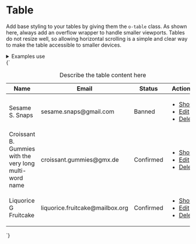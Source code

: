 
<Meta title="UI/Data/Table" />

# Table

Add base styling to your tables by giving them the `o-table` class. As shown here, always add an overflow wrapper to handle smaller viewports. Tables do not resize well, so allowing horizontal scrolling is a simple and clear way to make the table accessible to smaller devices.

<details class="u-margin-l3-y">
  <summary class="u-h4 u-font-medium">Examples use</summary>
  <ul>
    <li>
      <a href="/docs/atoms-badge--badge">a-badge</a>
    </li>
    <li>
      <a href="/docs/atoms-button-base--button-element">a-button</a>
    </li>
    <li>
      <a href="/docs/atoms-button-danger--danger">a-button--danger</a>
    </li>
    <li>
      <a href="/docs/atoms-button-small--small">a-button--small</a>
    </li>
    <li>
      <a href="/docs/'atoms-button-secondary--secondary">a-button--secondary</a>
    </li>
    <li>
      <a href="/docs/atoms-card--card">a-card</a>
    </li>
    <li>
      <a href="/docs/atoms-list-reset--list-reset">u-list-none</a>
    </li>
    <li>
      <a href="/docs/organisms-table--table">o-table</a>
    </li>
    <li>
      <a href="/docs/utilities-flex--flex">u-flex</a>
    </li>
    <li>
      <a href="/docs/utilities-typography--typography">u-h6</a>
    </li>
    <li>
      <a href="/docs/utilities-margin--margin-m">u-margin</a>
    </li>
    <li>
      <a href="/docs/utilities-overflow--overflow-x">u-overflow</a>
    </li>
    <li>
      <a href="/docs/utilities-padding--padding-m">u-padding</a>
    </li>
    <li>
      <a href="/docs/utilities-sr-only--sr-only">u-sr-only</a>
    </li>
    <li>
      <a href="/docs/utilities-text--text-right">u-text</a>
    </li>
  </ul>
</details>

<Canvas>
  <Story name="Table">
    {`
      <div class="a-card u-padding-0 u-overflow-x-auto">
        <table class="o-table u-h6">
          <caption class="u-sr-only">Describe the table content here</caption>
          <thead>
            <tr>
              <th scope="col">Name</th>
              <th scope="col">Email</th>
              <th scope="col">Status</th>
              <th scope="col"><span class="u-sr-only">Actions</span></th>
            </tr>
          </thead>
          <tbody>
            <tr>
              <td>Sesame S. Snaps</td>
              <td>sesame.snaps@gmail.com</td>
              <td><span class="a-badge a-badge--danger">Banned</span></td>
              <td class="o-table__actions u-text-right">
                <ul class="u-list-none u-inline-flex">
                  <li class="u-margin-s4-right">
                    <a href="/" class="a-button a-button--secondary a-button--small">Show</a>
                  </li>
                  <li class="u-margin-s4-right">
                    <a href="/" class="a-button a-button--secondary a-button--small">Edit</a>
                  </li>
                  <li>
                    <a href="/" class="a-button a-button--secondary a-button--danger a-button--small">Delete</a>
                  </li>
                </ul>
              </td>
            </tr>
            <tr>
              <td>Croissant B. Gummies with the very long multi-word name</td>
              <td>croissant.gummies@gmx.de</td>
              <td><span class="a-badge a-badge--positive">Confirmed</span></td>
              <td class="o-table__actions u-text-right">
                <ul class="u-list-none u-inline-flex">
                  <li class="u-margin-s4-right">
                    <a href="/" class="a-button a-button--secondary a-button--small">Show</a>
                  </li>
                  <li class="u-margin-s4-right">
                    <a href="/" class="a-button a-button--secondary a-button--small">Edit</a>
                  </li>
                  <li>
                    <a href="/" class="a-button a-button--secondary a-button--danger a-button--small">Delete</a>
                  </li>
                </ul>
              </td>
            </tr>
            <tr>
              <td>Liquorice G Fruitcake</td>
              <td>liquorice.fruitcake@mailbox.org</td>
              <td><span class="a-badge a-badge--positive">Confirmed</span></td>
              <td class="o-table__actions u-text-right">
                <ul class="u-list-none u-inline-flex">
                  <li class="u-margin-s4-right">
                    <a href="/" class="a-button a-button--secondary a-button--small">Show</a>
                  </li>
                  <li class="u-margin-s4-right">
                    <a href="/" class="a-button a-button--secondary a-button--small">Edit</a>
                  </li>
                  <li>
                    <a href="/" class="a-button a-button--secondary a-button--danger a-button--small">Delete</a>
                  </li>
                </ul>
              </td>
            </tr>
          </tbody>
        </table>
      </div>
    `}
  </Story>
</Canvas>
